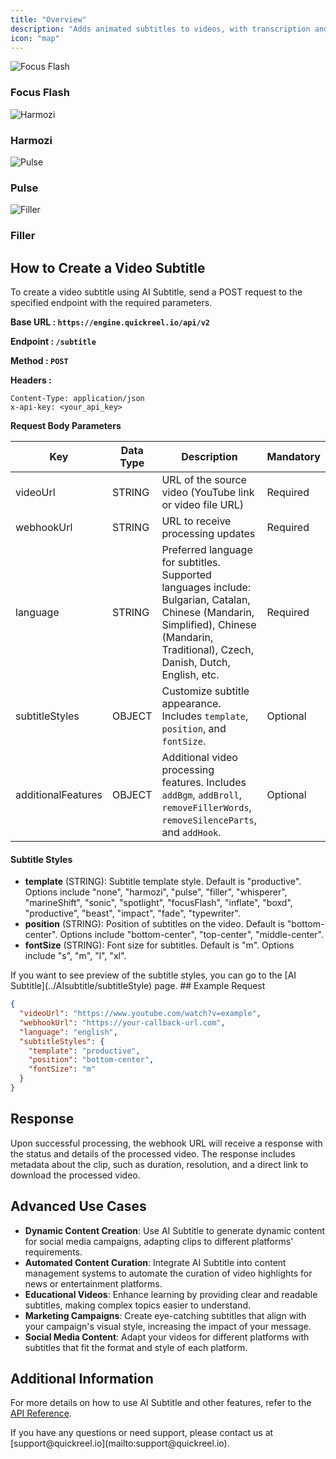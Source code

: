 ```yaml
---
title: "Overview"
description: "Adds animated subtitles to videos, with transcription and customizable styles.Ideal for making videos accessible, enhancing viewer engagement, and improving comprehension. It is designed to transform your video content by adding dynamic, animated subtitles that not only make your videos more accessible but also significantly enhance viewer engagement and comprehension."
icon: "map"
---
```


<div
  style={{
    display: "flex",
    flexWrap: "wrap",
    gap: "12px",
  }}
>
  <div style={{ textAlign: "center" }}>
    <img
      src="https://d4up8b6dpeb61.cloudfront.net/gifs/focusFlash.gif"
      alt="Focus Flash"
      style={{
        width: "100%",
        maxWidth: "170px",
        borderRadius: "12px",
        margin: "0",
        padding: "0",
      }}
    />
    <h3 style={{ marginTop: "5px", paddingTop: "0" }}>Focus Flash</h3>
  </div>
  <div style={{ textAlign: "center" }}>
    <img
      src="https://d4up8b6dpeb61.cloudfront.net/gifs/harmozi.gif"
      alt="Harmozi"
      style={{
        width: "100%",
        maxWidth: "170px",
        borderRadius: "12px",
        margin: "0",
        padding: "0",
      }}
    />
    <h3 style={{ marginTop: "5px", paddingTop: "0" }}>Harmozi</h3>
  </div>
  <div style={{ textAlign: "center" }}>
    <img
      src="https://d4up8b6dpeb61.cloudfront.net/gifs/pulse.gif"
      alt="Pulse"
      style={{
        width: "100%",
        maxWidth: "170px",
        borderRadius: "12px",
        margin: "0",
        padding: "0",
      }}
    />
    <h3 style={{ marginTop: "5px", paddingTop: "0" }}>Pulse</h3>
  </div>
  <div style={{ textAlign: "center" }}>
    <img
      src="https://d4up8b6dpeb61.cloudfront.net/gifs/filler.gif"
      alt="Filler"
      style={{
        width: "100%",
        maxWidth: "170px",
        borderRadius: "12px",
        margin: "0",
        padding: "0",
      }}
    />
    <h3 style={{ marginTop: "5px", paddingTop: "0" }}>Filler</h3>
  </div>
</div>

## How to Create a Video Subtitle

To create a video subtitle using AI Subtitle, send a POST request to the specified endpoint with the required parameters.

**Base URL : `https://engine.quickreel.io/api/v2`**

**Endpoint : `/subtitle`**

**Method : `POST`**

**Headers :**

```plaintext
Content-Type: application/json
x-api-key: <your_api_key>
```

**Request Body Parameters**

| Key                | Data Type | Description                                                                                                                                                                             | Mandatory |
| ------------------ | --------- | --------------------------------------------------------------------------------------------------------------------------------------------------------------------------------------- | --------- |
| videoUrl           | STRING    | URL of the source video (YouTube link or video file URL)                                                                                                                                | Required  |
| webhookUrl         | STRING    | URL to receive processing updates                                                                                                                                                       | Required  |
| language           | STRING    | Preferred language for subtitles. Supported languages include: Bulgarian, Catalan, Chinese (Mandarin, Simplified), Chinese (Mandarin, Traditional), Czech, Danish, Dutch, English, etc. | Required  |
| subtitleStyles     | OBJECT    | Customize subtitle appearance. Includes `template`, `position`, and `fontSize`.                                                                                                         | Optional  |
| additionalFeatures | OBJECT    | Additional video processing features. Includes `addBgm`, `addBroll`, `removeFillerWords`, `removeSilenceParts`, and `addHook`.                                                          | Optional  |

#### Subtitle Styles

- **template** (STRING): Subtitle template style. Default is "productive". Options include "none", "harmozi", "pulse", "filler", "whisperer", "marineShift", "sonic", "spotlight", "focusFlash", "inflate", "boxd", "productive", "beast", "impact", "fade", "typewriter".
- **position** (STRING): Position of subtitles on the video. Default is "bottom-center". Options include "bottom-center", "top-center", "middle-center".
- **fontSize** (STRING): Font size for subtitles. Default is "m". Options include "s", "m", "l", "xl".

<Info>
  If you want to see preview of the subtitle styles, you can go to the [AI
  Subtitle](../AIsubtitle/subtitleStyle) page.
</Info>
## Example Request

```json
{
  "videoUrl": "https://www.youtube.com/watch?v=example",
  "webhookUrl": "https://your-callback-url.com",
  "language": "english",
  "subtitleStyles": {
    "template": "productive",
    "position": "bottom-center",
    "fontSize": "m"
  }
}
```

## Response

Upon successful processing, the webhook URL will receive a response with the status and details of the processed video. The response includes metadata about the clip, such as duration, resolution, and a direct link to download the processed video.

## Advanced Use Cases

- **Dynamic Content Creation**: Use AI Subtitle to generate dynamic content for social media campaigns, adapting clips to different platforms' requirements.
- **Automated Content Curation**: Integrate AI Subtitle into content management systems to automate the curation of video highlights for news or entertainment platforms.
- **Educational Videos**: Enhance learning by providing clear and readable subtitles, making complex topics easier to understand.
- **Marketing Campaigns**: Create eye-catching subtitles that align with your campaign's visual style, increasing the impact of your message.
- **Social Media Content**: Adapt your videos for different platforms with subtitles that fit the format and style of each platform.

## Additional Information

For more details on how to use AI Subtitle and other features, refer to the [API Reference](../gettingStarted).

<Note>
  If you have any questions or need support, please contact us at
  [support@quickreel.io](mailto:support@quickreel.io).
</Note>
